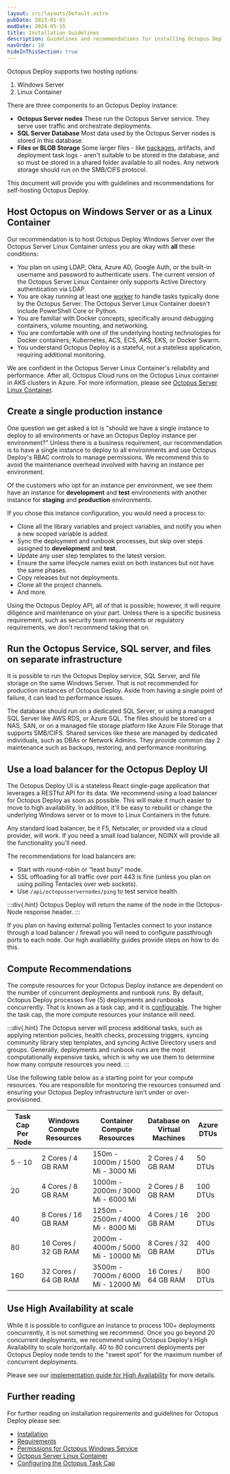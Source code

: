 ```yaml
---
layout: src/layouts/Default.astro
pubDate: 2023-01-01
modDate: 2024-05-15
title: Installation Guidelines
description: Guidelines and recommendations for installing Octopus Deploy on your infrastructure.
navOrder: 10
hideInThisSection: true
---
```


Octopus Deploy supports two hosting options:

1. Windows Server
1. Linux Container

There are three components to an Octopus Deploy instance:

- **Octopus Server nodes** These run the Octopus Server service. They serve user traffic and orchestrate deployments.
- **SQL Server Database** Most data used by the Octopus Server nodes is stored in this database.
- **Files or BLOB Storage** Some larger files - like [packages](/docs/packaging-applications/package-repositories), artifacts, and deployment task logs - aren't suitable to be stored in the database, and so must be stored in a shared folder available to all nodes. Any network storage should run on the SMB/CIFS protocol.

This document will provide you with guidelines and recommendations for self-hosting Octopus Deploy.

## Host Octopus on Windows Server or as a Linux Container

Our recommendation is to host Octopus Deploy Windows Server over the Octopus Server Linux Container unless you are okay with **all** these conditions:

- You plan on using LDAP, Okta, Azure AD, Google Auth, or the built-in username and password to authenticate users. The current version of the Octopus Server Linux Container only supports Active Directory authentication via LDAP.
- You are okay running at least one [worker](/docs/infrastructure/workers) to handle tasks typically done by the Octopus Server. The Octopus Server Linux Container doesn't include PowerShell Core or Python.
- You are familiar with Docker concepts, specifically around debugging containers, volume mounting, and networking.
- You are comfortable with one of the underlying hosting technologies for Docker containers; Kubernetes, ACS, ECS, AKS, EKS, or Docker Swarm.
- You understand Octopus Deploy is a stateful, not a stateless application, requiring additional monitoring. 

<OctopusInstanceMixedOSWarning />

We are confident in the Octopus Server Linux Container's reliability and performance. After all, Octopus Cloud runs on the Octopus Linux container in AKS clusters in Azure. For more information, please see [Octopus Server Linux Container](/docs/installation/octopus-server-linux-container).

## Create a single production instance

One question we get asked a lot is "should we have a single instance to deploy to all environments or have an Octopus Deploy instance per environment?"  Unless there is a business requirement, our recommendation is to have a single instance to deploy to all environments and use Octopus Deploy's RBAC controls to manage permissions. We recommend this to avoid the maintenance overhead involved with having an instance per environment. 

Of the customers who opt for an instance per environment, we see them have an instance for **development** and **test** environments with another instance for **staging** and **production** environments. 

If you chose this instance configuration, you would need a process to:
- Clone all the library variables and project variables, and notify you when a new scoped variable is added.
- Sync the deployment and runbook processes, but skip over steps assigned to **development** and **test**.
- Update any user step templates to the latest version.
- Ensure the same lifecycle names exist on both instances but not have the same phases.
- Copy releases but not deployments.
- Clone all the project channels.
- And more.

Using the Octopus Deploy API, all of that is possible; however, it will require diligence and maintenance on your part. Unless there is a specific business requirement, such as security team requirements or regulatory requirements, we don't recommend taking that on.

## Run the Octopus Service, SQL server, and files on separate infrastructure

It is possible to run the Octopus Deploy service, SQL Server, and file storage on the same Windows Server. That is not recommended for production instances of Octopus Deploy. Aside from having a single point of failure, it can lead to performance issues. 

The database should run on a dedicated SQL Server, or using a managed SQL Server like AWS RDS, or Azure SQL. The files should be stored on a NAS, SAN, or on a managed file storage platform like Azure File Storage that supports SMB/CIFS. Shared services like these are managed by dedicated individuals, such as DBAs or Network Admins. They provide common day 2 maintenance such as backups, restoring, and performance monitoring.

## Use a load balancer for the Octopus Deploy UI

The Octopus Deploy UI is a stateless React single-page application that leverages a RESTful API for its data. We recommend using a load balancer for Octopus Deploy as soon as possible. This will make it much easier to move to high availability. In addition, it'll be easy to rebuild or change the underlying Windows server or to move to Linux Containers in the future. 

Any standard load balancer, be it F5, Netscaler, or provided via a cloud provider, will work. If you need a small load balancer, NGINX will provide all the functionality you’ll need.

The recommendations for load balancers are:

- Start with round-robin or “least busy” mode.
- SSL offloading for all traffic over port 443 is fine (unless you plan on using polling Tentacles over web sockets).
- Use `/api/octopusservernodes/ping` to test service health.

:::div{.hint}
Octopus Deploy will return the name of the node in the Octopus-Node response header.
:::

If you plan on having external polling Tentacles connect to your instance through a load balancer / firewall you will need to configure passthrough ports to each node. Our high availability guides provide steps on how to do this.

## Compute Recommendations

The compute resources for your Octopus Deploy instance are dependent on the number of concurrent deployments and runbook runs. By default, Octopus Deploy processes five (5) deployments and runbooks concurrently. That is known as a task cap, and it is [configurable](/docs/support/increase-the-octopus-server-task-cap). The higher the task cap, the more compute resources your instance will need.

:::div{.hint}
The Octopus server will process additional tasks, such as applying retention policies, health checks, processing triggers, syncing community library step templates, and syncing Active Directory users and groups. Generally, deployments and runbook runs are the most computationally expensive tasks, which is why we use them to determine how many compute resources you need.
:::

Use the following table below as a starting point for your compute resources. You are responsible for monitoring the resources consumed and ensuring your Octopus Deploy infrastructure isn't under or over-provisioned.

| Task Cap Per Node | Windows Compute Resources | Container Compute Resources        | Database on Virtual Machines | Azure DTUs   | 
| ----------------- | ------------------------- | ---------------------------------- | ---------------------------- | ------------ |
| 5 - 10            | 2 Cores / 4 GB RAM        | 150m - 1000m / 1500 Mi - 3000 Mi   | 2 Cores / 4 GB RAM           | 50 DTUs      |
| 20                | 4 Cores / 8 GB RAM        | 1000m - 2000m / 3000 Mi - 6000 Mi  | 2 Cores / 8 GB RAM           | 100 DTUs     |
| 40                | 8 Cores / 16 GB RAM       | 1250m - 2500m / 4000 Mi - 8000 Mi  | 4 Cores / 16 GB RAM          | 200 DTUs     |
| 80                | 16 Cores / 32 GB RAM      | 2000m - 4000m / 5000 Mi - 10000 Mi | 8 Cores / 32 GB RAM          | 400 DTUs     |
| 160               | 32 Cores / 64 GB RAM      | 3500m - 7000m / 6000 Mi - 12000 Mi | 16 Cores / 64 GB RAM         | 800 DTUs     |

## Use High Availability at scale

While it is possible to configure an instance to process 100+ deployments concurrently, it is not something we recommend. Once you go beyond 20 concurrent deployments, we recommend using Octopus Deploy's High Availability to scale horizontally. 40 to 80 concurrent deployments per Octopus Deploy node tends to the "sweet spot" for the maximum number of concurrent deployments. 

Please see our [implementation guide for High Availability](/docs/best-practices/self-hosted-octopus/high-availability) for more details.

## Further reading

For further reading on installation requirements and guidelines for Octopus Deploy please see:

- [Installation](/docs/installation)
- [Requirements](/docs/installation/requirements)
- [Permissions for Octopus Windows Service](/docs/installation/permissions-for-the-octopus-windows-service)
- [Octopus Server Linux Container](/docs/installation/octopus-server-linux-container)
- [Configuring the Octopus Task Cap](/docs/support/increase-the-octopus-server-task-cap)
